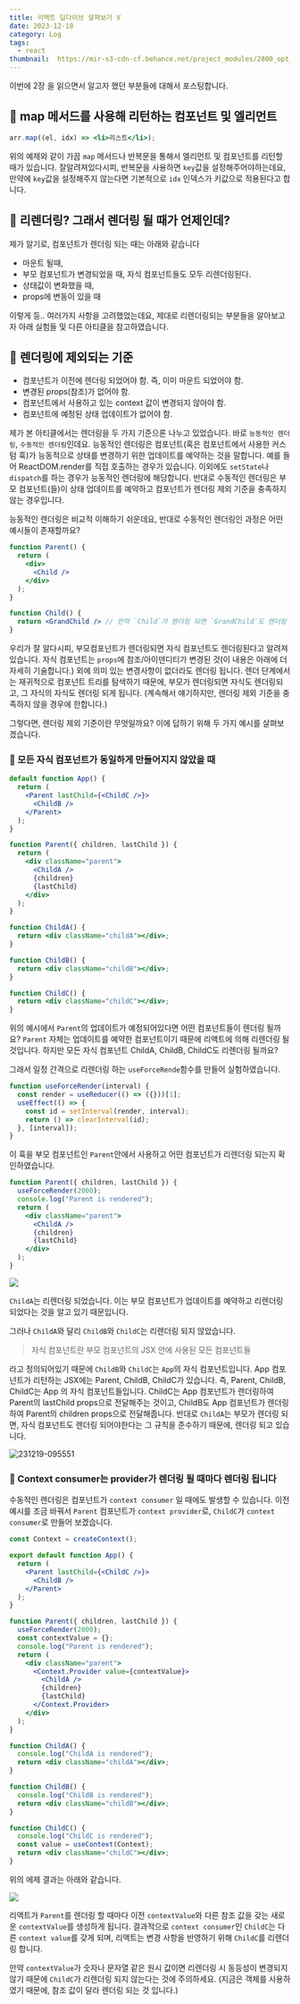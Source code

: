 ```yaml
---
title: 리액트 딥다이브 살펴보기 V
date: 2023-12-18
category: Log
tags:
  - react
thumbnail: 	https://mir-s3-cdn-cf.behance.net/project_modules/2800_opt_1/9ab9aa181070185.65156726848b6.jpg
---
```


이번에 2장 을 읽으면서 알고자 했던 부분들에 대해서 포스팅합니다.

## 📌 map 메서드를 사용해 리턴하는 컴포넌트 및 엘리먼트

```jsx
arr.map((el, idx) => <li>리스트</li>);
```
위의 예제와 같이 가끔 `map` 메서드나 반복문을 통해서 엘리먼트 및 컴포넌트를 리턴할 때가 있습니다. 잘알려져있다시피, 반복문을 사용하면 `key`값을 설정해주어야하는데요, 만약에 `key`값을 설정해주지 않는다면 기본적으로 `idx` 인덱스가 키값으로 적용된다고 합니다.
<br/>

## 📌 리렌더링? 그래서 렌더링 될 때가 언제인데?
제가 알기로, 컴포넌트가 렌더링 되는 때는 아래와 같습니다

- 마운트 될때,
- 부모 컴포넌트가 변경되었을 때, 자식 컴포넌트들도 모두 리렌더링된다.
- 상태값이 변화했을 때,
- props에 변동이 있을 때

이렇게 등.. 여러가지 사항을 고려했었는데요, 제대로 리렌더링되는 부분들을 알아보고자 아래 실험들 및 다른 아티클을 참고하였습니다.
<br/>

## 📌 렌더링에 제외되는 기준
- 컴포넌트가 이전에 렌더링 되었어야 함. 즉, 이미 마운트 되었어야 함.
- 변경된 props(참조)가 없어야 함.
- 컴포넌트에서 사용하고 있는 context 값이 변경되지 않아야 함.
- 컴포넌트에 예정된 상태 업데이트가 없어야 함.

제가 본 아티클에서는 렌더링을 두 가지 기준으론 나누고 있었습니다. 바로 `능동적인 렌더링`, `수동적인 렌더링`인데요.
능동적인 렌더링은 컴포넌트(혹은 컴포넌트에서 사용한 커스텀 훅)가 능동적으로 상태를 변경하기 위한 업데이트를 예약하는 것을 말합니다. 예를 들어 ReactDOM.render를 직접 호출하는 경우가 있습니다. 이외에도 `setState`나 `dispatch`를 하는 경우가 능동적인 렌더링에 해당합니다.
반대로 수동적인 렌더링은 부모 컴포넌트(들)이 상태 업데이트를 예약하고 컴포넌트가 렌더링 제외 기준을 충족하지 않는 경우입니다.

능동적인 렌더링은 비교적 이해하기 쉬운데요, 반대로 수동적인 렌더링인 과정은 어떤 예시들이 존재할까요?

```jsx
function Parent() {
  return (
    <div>
      <Child />
    </div>
  );
}

function Child() {
  return <GrandChild /> // 만약 `Child`가 렌더링 되면 `GrandChild`도 렌더링 됩니다.
}
```
우리가 잘 알다시피, 부모컴포넌트가 렌더링되면 자식 컴포넌트도 렌더링된다고 알려져 있습니다. 자식 컴포넌트는 `props`에 참조/아이덴디티가 변경된 것(이 내용은 아래에 더 자세히 기술합니다.) 외에 의미 있는 변경사항이 없더라도 렌더링 됩니다.
렌더 단계에서는 재귀적으로 컴포넌트 트리를 탐색하기 때문에, 부모가 렌더링되면 자식도 렌더링되고, 그 자식의 자식도 렌더링 되게 됩니다. (계속해서 얘기하지만, 렌더링 제외 기준을 충족하지 않을 경우에 한합니다.)

그렇다면, 렌더링 제외 기준이란 무엇일까요?
이에 답하기 위해 두 가지 예시를 살펴보겠습니다.
<br/>

### 🧐 모든 자식 컴포넌트가 동일하게 만들어지지 않았을 때

```jsx
default function App() {
  return (
    <Parent lastChild={<ChildC />}>
      <ChildB />
    </Parent>
  );
}

function Parent({ children, lastChild }) {
  return (
    <div className="parent">
      <ChildA />
      {children}
      {lastChild}
    </div>
  );
}

function ChildA() {
  return <div className="childA"></div>;
}

function ChildB() {
  return <div className="childB"></div>;
}

function ChildC() {
  return <div className="childC"></div>;
}
```
위의 예시에서 `Parent`의 업데이트가 예정되어있다면 어떤 컴포넌트들이 렌더링 될까요? `Parent` 자체는 업데이트를 예약한 컴포넌트이기 때문에 리액트에 의해 리렌더링 될 것입니다. 하지만 모든 자식 컴포넌트 ChildA, ChildB, ChildC도 리렌더링 될까요?

그래서 일정 간격으로 리렌더링 하는 `useForceRende`함수를 만들어 실험하였습니다.

```jsx
function useForceRender(interval) {
  const render = useReducer(() => ({}))[1];
  useEffect(() => {
    const id = setInterval(render, interval);
    return () => clearInterval(id);
  }, [interval]);
}
```

이 훅을 부모 컴포넌트인 `Parent`안에서 사용하고 어떤 컴포넌트가 리렌더링 되는지 확인하였습니다.

```jsx
function Parent({ children, lastChild }) {
  useForceRender(2000);
  console.log("Parent is rendered");
  return (
    <div className="parent">
      <ChildA />
      {children}
      {lastChild}
    </div>
  );
}
```

<img src="https://www.zhenghao.io/art/blog/react-rerender/recording1.gif" />


`ChildA`는 리렌더링 되었습니다. 이는 부모 컴포넌트가 업데이트를 예약하고 리렌더링 되었다는 것을 알고 있기 때문입니다.

그러나 `ChildA`와 달리 `ChildB`와 `ChildC`는 리렌더링 되지 않았습니다. 
> 자식 컴포넌트란 부모 컴포넌트의 JSX 안에 사용된 모든 컴포넌트들

라고 정의되어있기 때문에 `ChildB`와 `ChildC`는 `App`의 자식 컴포넌트입니다. App 컴포넌트가 리턴하는 JSX에는 Parent, ChildB, ChildC가 있습니다. 즉, Parent, ChildB, ChildC는 App 의 자식 컴포넌트들입니다. ChildC는 App 컴포넌트가 렌더링하여 Parent의 lastChild props으로 전달해주는 것이고, ChildB도 App 컴포넌트가 렌더링하여 Parent의 children props으로 전달해줍니다.
반대로 `ChildA`는 부모가 렌더링 되면, 자식 컴포넌트도 렌더링 되어야한다는 그 규칙을 준수하기 때문에, 렌더링 되고 있습니다.

![231219-095551](/posts/React-Deep-Dive-5/231219-095551.png)
<br/>

### 🧐 Context consumer는 provider가 렌더링 될 때마다 렌더링 됩니다
수동적인 렌더링은 컴포넌트가 `context consumer` 일 때에도 발생할 수 있습니다.
이전 예시를 조금 바꿔서 `Parent` 컴포넌트가 `context provider`로, `ChildC`가 `context consumer`로 만들어 보겠습니다.

```jsx
const Context = createContext();

export default function App() {
  return (
    <Parent lastChild={<ChildC />}>
      <ChildB />
    </Parent>
  );
}

function Parent({ children, lastChild }) {
  useForceRender(2000);
  const contextValue = {};
  console.log("Parent is rendered");
  return (
    <div className="parent">
      <Context.Provider value={contextValue}>
        <ChildA />
        {children}
        {lastChild}
      </Context.Provider>
    </div>
  );
}

function ChildA() {
  console.log("ChildA is rendered");
  return <div className="childA"></div>;
}

function ChildB() {
  console.log("ChildB is rendered");
  return <div className="childB"></div>;
}

function ChildC() {
  console.log("ChildC is rendered");
  const value = useContext(Context);
  return <div className="childC"></div>;
}
```
위의 에제 결과는 아래와 같습니다.

<img src="https://www.zhenghao.io/art/blog/react-rerender/recording2.gif" />


리액트가 `Parent`를 렌더링 할 때마다 이전 `contextValue`와 다른 참조 값을 갖는 새로운 `contextValue`를 생성하게 됩니다. 결과적으로 `context consumer`인 `ChildC`는 다른 `context value`를 갖게 되며, 리액트는 변경 사항을 반영하기 위해 `ChildC`를 리렌더링 합니다.

만약 `contextValue`가 숫자나 문자열 같은 원시 값이면 리렌더링 시 동등성이 변경되지 않기 때문에 `ChildC`가 리렌더링 되지 않는다는 것에 주의하세요. (지금은 객체를 사용하였기 때문에, 참조 값이 달라 렌더링 되는 것 입니다.)